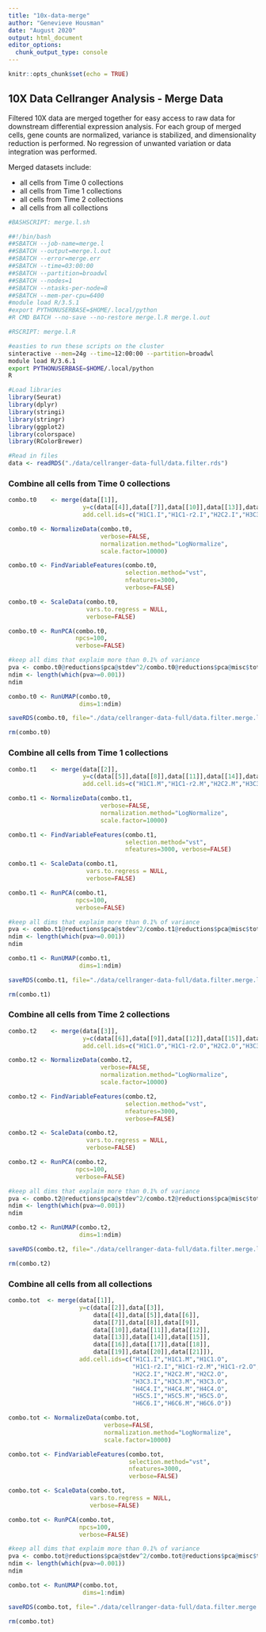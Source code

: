 ```yaml
---
title: "10x-data-merge"
author: "Genevieve Housman"
date: "August 2020"
output: html_document
editor_options: 
  chunk_output_type: console
---
```


```r
knitr::opts_chunk$set(echo = TRUE)
```

## 10X Data Cellranger Analysis - Merge Data

Filtered 10X data are merged together for easy access to raw data for downstream differential expression analysis. For each group of merged cells, gene counts are normalized, variance is stabilized, and dimensionality reduction is performed. No regression of unwanted variation or data integration was performed.

Merged datasets include:

* all cells from Time 0 collections
* all cells from Time 1 collections
* all cells from Time 2 collections
* all cells from all collections

```bash

#BASHSCRIPT: merge.l.sh

##!/bin/bash
##SBATCH --job-name=merge.l
##SBATCH --output=merge.l.out
##SBATCH --error=merge.err
##SBATCH --time=03:00:00
##SBATCH --partition=broadwl
##SBATCH --nodes=1
##SBATCH --ntasks-per-node=8
##SBATCH --mem-per-cpu=6400
#module load R/3.5.1
#export PYTHONUSERBASE=$HOME/.local/python
#R CMD BATCH --no-save --no-restore merge.l.R merge.l.out

#RSCRIPT: merge.l.R

```

```bash
#easties to run these scripts on the cluster
sinteractive --mem=24g --time=12:00:00 --partition=broadwl
module load R/3.6.1
export PYTHONUSERBASE=$HOME/.local/python
R
```

```r

#Load libraries
library(Seurat)
library(dplyr)
library(stringi)
library(stringr)
library(ggplot2)
library(colorspace)
library(RColorBrewer)

```

```r

#Read in files
data <- readRDS("./data/cellranger-data-full/data.filter.rds")

```

### Combine all cells from Time 0 collections

```r

combo.t0    <- merge(data[[1]],
                     y=c(data[[4]],data[[7]],data[[10]],data[[13]],data[[16]],data[[19]]),
                     add.cell.ids=c("H1C1.I","H1C1-r2.I","H2C2.I","H3C3.I","H4C4.I","H5C5.I","H6C6.I"))

combo.t0 <- NormalizeData(combo.t0,
                          verbose=FALSE,
                          normalization.method="LogNormalize",
                          scale.factor=10000)

combo.t0 <- FindVariableFeatures(combo.t0,
                                 selection.method="vst",
                                 nfeatures=3000,
                                 verbose=FALSE)

combo.t0 <- ScaleData(combo.t0,
                      vars.to.regress = NULL,
                      verbose=FALSE)

combo.t0 <- RunPCA(combo.t0,
                   npcs=100,
                   verbose=FALSE)

#keep all dims that explaim more than 0.1% of variance
pva <- combo.t0@reductions$pca@stdev^2/combo.t0@reductions$pca@misc$total.variance
ndim <- length(which(pva>=0.001))
ndim

combo.t0 <- RunUMAP(combo.t0,
                    dims=1:ndim)

saveRDS(combo.t0, file="./data/cellranger-data-full/data.filter.merge.log.t0.rds")

rm(combo.t0)

```

### Combine all cells from Time 1 collections

```r

combo.t1    <- merge(data[[2]],
                     y=c(data[[5]],data[[8]],data[[11]],data[[14]],data[[17]],data[[20]]),
                     add.cell.ids=c("H1C1.M","H1C1-r2.M","H2C2.M","H3C3.M","H4C4.M","H5C5.M","H6C6.M"))

combo.t1 <- NormalizeData(combo.t1,
                          verbose=FALSE,
                          normalization.method="LogNormalize",
                          scale.factor=10000)

combo.t1 <- FindVariableFeatures(combo.t1,
                                 selection.method="vst",
                                 nfeatures=3000, verbose=FALSE)

combo.t1 <- ScaleData(combo.t1,
                      vars.to.regress = NULL,
                      verbose=FALSE)

combo.t1 <- RunPCA(combo.t1,
                   npcs=100,
                   verbose=FALSE)

#keep all dims that explaim more than 0.1% of variance
pva <- combo.t1@reductions$pca@stdev^2/combo.t1@reductions$pca@misc$total.variance
ndim <- length(which(pva>=0.001))
ndim

combo.t1 <- RunUMAP(combo.t1,
                    dims=1:ndim)

saveRDS(combo.t1, file="./data/cellranger-data-full/data.filter.merge.log.t1.rds")

rm(combo.t1)

```

### Combine all cells from Time 2 collections

```r

combo.t2    <- merge(data[[3]],
                     y=c(data[[6]],data[[9]],data[[12]],data[[15]],data[[18]],data[[21]]),
                     add.cell.ids=c("H1C1.O","H1C1-r2.O","H2C2.O","H3C3.O","H4C4.O","H5C5.O","H6C6.O"))

combo.t2 <- NormalizeData(combo.t2,
                          verbose=FALSE,
                          normalization.method="LogNormalize",
                          scale.factor=10000)

combo.t2 <- FindVariableFeatures(combo.t2,
                                 selection.method="vst",
                                 nfeatures=3000,
                                 verbose=FALSE)

combo.t2 <- ScaleData(combo.t2,
                      vars.to.regress = NULL,
                      verbose=FALSE)

combo.t2 <- RunPCA(combo.t2,
                   npcs=100,
                   verbose=FALSE)

#keep all dims that explaim more than 0.1% of variance
pva <- combo.t2@reductions$pca@stdev^2/combo.t2@reductions$pca@misc$total.variance
ndim <- length(which(pva>=0.001))
ndim

combo.t2 <- RunUMAP(combo.t2,
                    dims=1:ndim)

saveRDS(combo.t2, file="./data/cellranger-data-full/data.filter.merge.log.t2.rds")

rm(combo.t2)

```

### Combine all cells from all collections

```r

combo.tot  <- merge(data[[1]],
                    y=c(data[[2]],data[[3]],
                        data[[4]],data[[5]],data[[6]],
                        data[[7]],data[[8]],data[[9]],
                        data[[10]],data[[11]],data[[12]],
                        data[[13]],data[[14]],data[[15]],
                        data[[16]],data[[17]],data[[18]],
                        data[[19]],data[[20]],data[[21]]),
                    add.cell.ids=c("H1C1.I","H1C1.M","H1C1.O",
                                   "H1C1-r2.I","H1C1-r2.M","H1C1-r2.O",
                                   "H2C2.I","H2C2.M","H2C2.O",
                                   "H3C3.I","H3C3.M","H3C3.O",
                                   "H4C4.I","H4C4.M","H4C4.O",
                                   "H5C5.I","H5C5.M","H5C5.O",
                                   "H6C6.I","H6C6.M","H6C6.O"))

combo.tot <- NormalizeData(combo.tot,
                           verbose=FALSE,
                           normalization.method="LogNormalize",
                           scale.factor=10000)

combo.tot <- FindVariableFeatures(combo.tot,
                                  selection.method="vst",
                                  nfeatures=3000,
                                  verbose=FALSE)

combo.tot <- ScaleData(combo.tot,
                       vars.to.regress = NULL,
                       verbose=FALSE)

combo.tot <- RunPCA(combo.tot,
                    npcs=100,
                    verbose=FALSE)

#keep all dims that explaim more than 0.1% of variance
pva <- combo.tot@reductions$pca@stdev^2/combo.tot@reductions$pca@misc$total.variance
ndim <- length(which(pva>=0.001))
ndim

combo.tot <- RunUMAP(combo.tot,
                     dims=1:ndim)

saveRDS(combo.tot, file="./data/cellranger-data-full/data.filter.merge.log.tot.rds")

rm(combo.tot)

```
